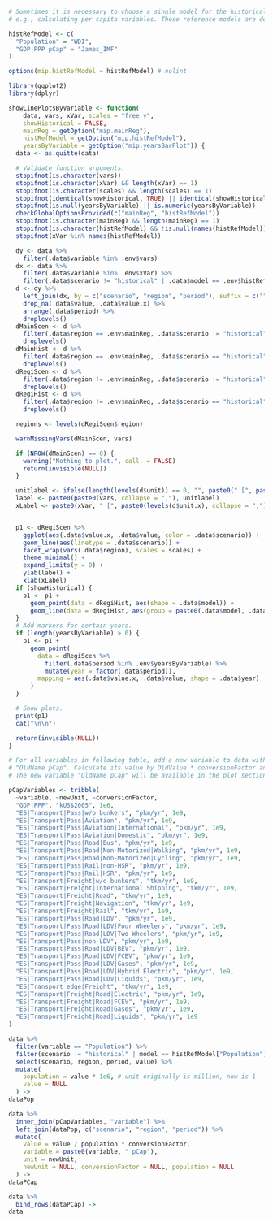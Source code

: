 ```r

# Sometimes it is necessary to choose a single model for the historical data,
# e.g., calculating per capita variables. These reference models are defined here.

histRefModel <- c(
  "Population" = "WDI",
  "GDP|PPP pCap" = "James_IMF"
)

options(mip.histRefModel = histRefModel) # nolint

```


```r

library(ggplot2)
library(dplyr)

showLinePlotsByVariable <- function(
    data, vars, xVar, scales = "free_y",
    showHistorical = FALSE,
    mainReg = getOption("mip.mainReg"),
    histRefModel = getOption("mip.histRefModel"),
    yearsByVariable = getOption("mip.yearsBarPlot")) {
  data <- as.quitte(data)

  # Validate function arguments.
  stopifnot(is.character(vars))
  stopifnot(is.character(xVar) && length(xVar) == 1)
  stopifnot(is.character(scales) && length(scales) == 1)
  stopifnot(identical(showHistorical, TRUE) || identical(showHistorical, FALSE))
  stopifnot(is.null(yearsByVariable) || is.numeric(yearsByVariable))
  checkGlobalOptionsProvided(c("mainReg", "histRefModel"))
  stopifnot(is.character(mainReg) && length(mainReg) == 1)
  stopifnot(is.character(histRefModel) && !is.null(names(histRefModel)))
  stopifnot(xVar %in% names(histRefModel))

  dy <- data %>%
    filter(.data$variable %in% .env$vars)
  dx <- data %>%
    filter(.data$variable %in% .env$xVar) %>%
    filter(.data$scenario != "historical" | .data$model == .env$histRefModel[.env$xVar])
  d <- dy %>%
    left_join(dx, by = c("scenario", "region", "period"), suffix = c("", ".x")) %>%
    drop_na(.data$value, .data$value.x) %>%
    arrange(.data$period) %>%
    droplevels()
  dMainScen <- d %>%
    filter(.data$region == .env$mainReg, .data$scenario != "historical") %>%
    droplevels()
  dMainHist <- d %>%
    filter(.data$region == .env$mainReg, .data$scenario == "historical") %>%
    droplevels()
  dRegiScen <- d %>%
    filter(.data$region != .env$mainReg, .data$scenario != "historical") %>%
    droplevels()
  dRegiHist <- d %>%
    filter(.data$region != .env$mainReg, .data$scenario == "historical") %>%
    droplevels()

  regions <- levels(dRegiScen$region)

  warnMissingVars(dMainScen, vars)

  if (NROW(dMainScen) == 0) {
    warning("Nothing to plot.", call. = FALSE)
    return(invisible(NULL))
  }

  unitlabel <- ifelse(length(levels(d$unit)) == 0, "", paste0(" [", paste0(levels(d$unit), collapse = ","), "]"))
  label <- paste0(paste0(vars, collapse = ","), unitlabel)
  xLabel <- paste0(xVar, " [", paste0(levels(d$unit.x), collapse = ","), "]")


  p1 <- dRegiScen %>%
    ggplot(aes(.data$value.x, .data$value, color = .data$scenario)) +
    geom_line(aes(linetype = .data$scenario)) +
    facet_wrap(vars(.data$region), scales = scales) +
    theme_minimal() +
    expand_limits(y = 0) +
    ylab(label) +
    xlab(xLabel)
  if (showHistorical) {
    p1 <- p1 +
      geom_point(data = dRegiHist, aes(shape = .data$model)) +
      geom_line(data = dRegiHist, aes(group = paste0(.data$model, .data$region)), alpha = 0.5)
  }
  # Add markers for certain years.
  if (length(yearsByVariable) > 0) {
    p1 <- p1 +
      geom_point(
        data = dRegiScen %>%
          filter(.data$period %in% .env$yearsByVariable) %>%
          mutate(year = factor(.data$period)),
        mapping = aes(.data$value.x, .data$value, shape = .data$year)
      )
  }

  # Show plots.
  print(p1)
  cat("\n\n")

  return(invisible(NULL))
}

```

```r
# For all variables in following table, add a new variable to data with the name
# "OldName pCap". Calculate its value by OldValue * conversionFactor and set its unit to newUnit.
# The new variable "OldName pCap" will be available in the plot sections.

pCapVariables <- tribble(
  ~variable, ~newUnit, ~conversionFactor,
  "GDP|PPP", "kUS$2005", 1e6,
  "ES|Transport|Pass|w/o bunkers", "pkm/yr", 1e9,
  "ES|Transport|Pass|Aviation", "pkm/yr", 1e9,
  "ES|Transport|Pass|Aviation|International", "pkm/yr", 1e9,
  "ES|Transport|Pass|Aviation|Domestic", "pkm/yr", 1e9,
  "ES|Transport|Pass|Road|Bus", "pkm/yr", 1e9,
  "ES|Transport|Pass|Road|Non-Motorized|Walking", "pkm/yr", 1e9,
  "ES|Transport|Pass|Road|Non-Motorized|Cycling", "pkm/yr", 1e9,
  "ES|Transport|Pass|Rail|non-HSR", "pkm/yr", 1e9,
  "ES|Transport|Pass|Rail|HSR", "pkm/yr", 1e9,
  "ES|Transport|Freight|w/o bunkers", "tkm/yr", 1e9,
  "ES|Transport|Freight|International Shipping", "tkm/yr", 1e9,
  "ES|Transport|Freight|Road", "tkm/yr", 1e9,
  "ES|Transport|Freight|Navigation", "tkm/yr", 1e9,
  "ES|Transport|Freight|Rail", "tkm/yr", 1e9,
  "ES|Transport|Pass|Road|LDV", "pkm/yr", 1e9,
  "ES|Transport|Pass|Road|LDV|Four Wheelers", "pkm/yr", 1e9,
  "ES|Transport|Pass|Road|LDV|Two Wheelers", "pkm/yr", 1e9,
  "ES|Transport|Pass|non-LDV", "pkm/yr", 1e9,
  "ES|Transport|Pass|Road|LDV|BEV", "pkm/yr", 1e9,
  "ES|Transport|Pass|Road|LDV|FCEV", "pkm/yr", 1e9,
  "ES|Transport|Pass|Road|LDV|Gases", "pkm/yr", 1e9,
  "ES|Transport|Pass|Road|LDV|Hybrid Electric", "pkm/yr", 1e9,
  "ES|Transport|Pass|Road|LDV|Liquids", "pkm/yr", 1e9,
  "ES|Transport edge|Freight", "tkm/yr", 1e9,
  "ES|Transport|Freight|Road|Electric", "pkm/yr", 1e9,
  "ES|Transport|Freight|Road|FCEV", "pkm/yr", 1e9,
  "ES|Transport|Freight|Road|Gases", "pkm/yr", 1e9,
  "ES|Transport|Freight|Road|Liquids", "pkm/yr", 1e9
)

data %>%
  filter(variable == "Population") %>%
  filter(scenario != "historical" | model == histRefModel["Population"]) %>%
  select(scenario, region, period, value) %>%
  mutate(
    population = value * 1e6, # unit originally is million, now is 1
    value = NULL
  ) ->
dataPop

data %>%
  inner_join(pCapVariables, "variable") %>%
  left_join(dataPop, c("scenario", "region", "period")) %>%
  mutate(
    value = value / population * conversionFactor,
    variable = paste0(variable, " pCap"),
    unit = newUnit,
    newUnit = NULL, conversionFactor = NULL, population = NULL
  ) ->
dataPCap

data %>%
  bind_rows(dataPCap) ->
data
```


